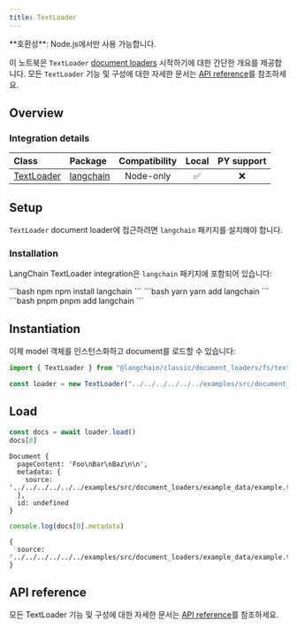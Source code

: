 ```yaml
---
title: TextLoader
---
```


<Tip>
**호환성**: Node.js에서만 사용 가능합니다.
</Tip>

이 노트북은 `TextLoader` [document loaders](/oss/integrations/document_loaders) 시작하기에 대한 간단한 개요를 제공합니다. 모든 `TextLoader` 기능 및 구성에 대한 자세한 문서는 [API reference](https://api.js.langchain.com/classes/langchain.document_loaders_fs_text.TextLoader.html)를 참조하세요.

## Overview

### Integration details

| Class | Package | Compatibility | Local | PY support |
| :--- | :--- | :---: | :---: |  :---: |
| [TextLoader](https://api.js.langchain.com/classes/langchain.document_loaders_fs_text.TextLoader.html) | [langchain](https://api.js.langchain.com/modules/langchain.document_loaders_fs_text.html) | Node-only | ✅ | ❌ |

## Setup

`TextLoader` document loader에 접근하려면 `langchain` 패키지를 설치해야 합니다.

### Installation

LangChain TextLoader integration은 `langchain` 패키지에 포함되어 있습니다:

<CodeGroup>
```bash npm
npm install langchain
```
```bash yarn
yarn add langchain
```
```bash pnpm
pnpm add langchain
```
</CodeGroup>

## Instantiation

이제 model 객체를 인스턴스화하고 document를 로드할 수 있습니다:

```typescript
import { TextLoader } from "@langchain/classic/document_loaders/fs/text"

const loader = new TextLoader("../../../../../../examples/src/document_loaders/example_data/example.txt")
```

## Load

```typescript
const docs = await loader.load()
docs[0]
```

```output
Document {
  pageContent: 'Foo\nBar\nBaz\n\n',
  metadata: {
    source: '../../../../../../examples/src/document_loaders/example_data/example.txt'
  },
  id: undefined
}
```

```typescript
console.log(docs[0].metadata)
```

```output
{
  source: '../../../../../../examples/src/document_loaders/example_data/example.txt'
}
```

## API reference

모든 TextLoader 기능 및 구성에 대한 자세한 문서는 [API reference](https://api.js.langchain.com/classes/langchain.document_loaders_fs_text.TextLoader.html)를 참조하세요.